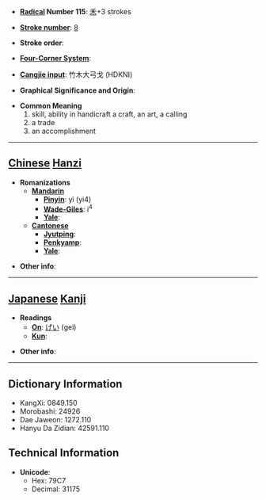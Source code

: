* '''[[Wiktionary:Chinese radical index| Radical]] Number 115''': [[Wiktionary:Chinese radical index 禾|禾]]+3 strokes

* '''[[Wiktionary:Chinese total strokes index|Stroke number]]''': [[Wiktionary:Chinese total strokes index 8|8]]

* '''Stroke order''': 

* '''[[Wiktionary:Chinese four corner index|Four-Corner System]]''': 

* '''[[Wiktionary:Chinese Cangjie index|Cangjie input]]''': 竹木大弓戈 (HDKNI)

* '''Graphical Significance and Origin''': 

* '''Common Meaning'''
*#skill, ability in handicraft a craft, an art, a calling
*# a trade
*# an accomplishment


----

== [[Chinese]] [[Hanzi]] ==

* '''Romanizations'''
** '''[[Mandarin]]'''
*** '''[[Pinyin]]''': yì (yi4)
*** '''[[Wade-Giles]]''': i<sup>4</sup>
*** '''[[Yale]]''': 
** '''[[Cantonese]]'''
*** '''[[Jyutping]]''':
*** '''[[Penkyamp]]''': 
*** '''[[Yale]]''': 

* '''Other info''': 

----

== [[Japanese]] [[Kanji]] ==

* '''Readings'''
** '''[[On]]''': [[げい]] (gei)
** '''[[Kun]]''': 

* '''Other info''':  

----

== Dictionary Information ==

* KangXi: 0849.150
* Morobashi: 24926
* Dae Jaweon: 1272.110
* Hanyu Da Zidian: 42591.110

== Technical Information ==

* '''Unicode''':
** Hex: 79C7
** Decimal: 31175